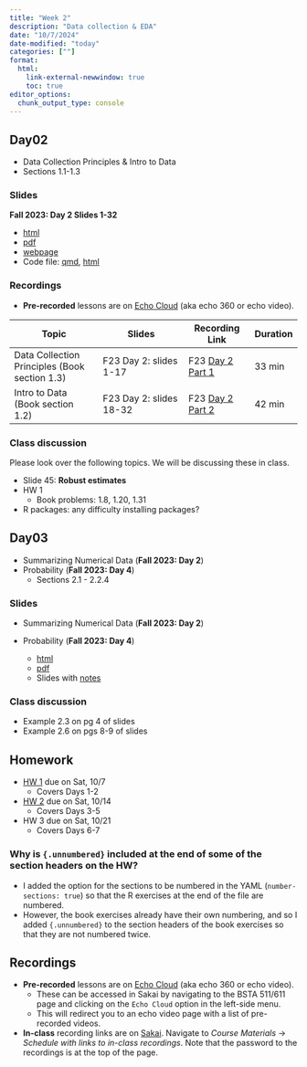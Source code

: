 ```yaml
---
title: "Week 2"
description: "Data collection & EDA"
date: "10/7/2024"
date-modified: "today"
categories: [""]
format: 
  html:
    link-external-newwindow: true
    toc: true
editor_options: 
  chunk_output_type: console
---
```




## Day02 

* Data Collection Principles & Intro to Data
* Sections 1.1-1.3

### Slides

__Fall 2023: Day 2 Slides 1-32__

* [html](../slides/Day02_bsta511.qmd) 
* [pdf](https://drive.google.com/file/d/1I59wEibQe1sXi5urIkYEv-lW1NHU6zzC/view?usp=sharing)
* [webpage](../slides_md/Day02_bsta511_md.qmd)
* Code file: [qmd](https://github.com/niederhausen/BSTA_511_F24/blob/main/slides_code/Day02_bsta511_code.qmd), [html](../slides_code/Day02_bsta511_code.qmd)

### Recordings

* __Pre-recorded__ lessons are on [Echo Cloud](https://echo360.org/section/4a58d645-5753-4e4f-b962-f8825f59baba/home) (aka echo 360 or echo video).


| Topic | Slides | Recording Link | Duration |
|----------------------|---------------------|----------------|----------|
| Data Collection Principles (Book section 1.3) | F23 Day 2: slides 1-17 | F23 [Day 2 Part 1](https://echo360.org/lesson/1333352e-8aed-40cc-ac47-c3e67b0b8416/classroom#sortDirection=desc) | 33 min |
| Intro to Data (Book section 1.2) | F23 Day 2: slides 18-32 | F23 [Day 2 Part 2](https://echo360.org/lesson/f76d1578-dc8d-4f9a-9f2b-b8533c8b3265/classroom#sortDirection=desc) | 42 min |




### Class discussion

Please look over the following topics. We will be discussing these in class. 

* Slide 45: __Robust estimates__
* HW 1 
    * Book problems: 1.8, 1.20, 1.31
* R packages: any difficulty installing packages?

## Day03 

* Summarizing Numerical Data  (__Fall 2023: Day 2__)
* Probability  (__Fall 2023: Day 4__)
    * Sections 2.1 - 2.2.4

### Slides

* Summarizing Numerical Data  (__Fall 2023: Day 2__)

* Probability  (__Fall 2023: Day 4__)
    * [html](../slides/Day04_bsta511.qmd)
    * [pdf](../LaTeX_slides/Day04_bsta511.pdf)
    * Slides with [notes](https://drive.google.com/file/d/1Iq9v4wEQOpeWDH5PGXpspoC5RBB9WBui/view?usp=sharing)


### Class discussion

* Example 2.3 on pg 4 of slides
* Example 2.6 on pgs 8-9 of slides


## Homework

* [HW 1](../homework/HW_1_F24_bsta511.qmd) due on Sat, 10/7
    * Covers Days 1-2
* [HW 2](../homework/HW_2_F24_bsta511.qmd) due on Sat, 10/14
    * Covers Days 3-5
* HW 3 due on Sat, 10/21
    * Covers Days 6-7

### Why is `{.unnumbered}` included at the end of some of the section headers on the HW?

* I added the option for the sections to be numbered in the YAML (`number-sections: true`) so that the R exercises at the end of the file are numbered. 
* However, the book exercises already have their own numbering, and so I added `{.unnumbered}` to the section headers of the book exercises so that they are not numbered twice. 


## Recordings

* __Pre-recorded__ lessons are on [Echo Cloud](https://echo360.org/section/4a58d645-5753-4e4f-b962-f8825f59baba/home) (aka echo 360 or echo video).
    * These can be accessed in Sakai by navigating to the BSTA 511/611 page and clicking on the `Echo Cloud` option in the left-side menu. 
    * This will redirect you to an echo video page with a list of pre-recorded videos.
* __In-class__ recording links are on [Sakai](https://sakai.ohsu.edu/portal/site/BSTA-511-1-AA-F24/tool/1f70eae0-e36a-4052-9247-69c6917e6b73/). Navigate to _Course Materials_ -> _Schedule with links to in-class recordings_. Note that the password to the recordings is at the top of the page. 
